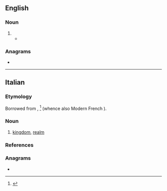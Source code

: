 ==English==

===Noun===
{{en-noun}}

# {{obsolete form of|en|ream}}
#* {{RQ:Spenser Fairy|passage=The whiles his life ran foorth in bloudie streame , <br>His foule descended downe into the Stygian '''reame'''}}

===Anagrams===
* {{anagrams|en|a=aeemr|Ameer|ameer|meare|ramee}}

----

==Italian==

===Etymology===
Borrowed from {{etyl|fro|it}} {{m|fro||reame}}, {{m|fro|reaume}}<ref>{{R:Nocentini|hw=reame}}</ref> (whence also Modern French {{m|fr|royaume}}).

===Noun===
{{it-noun|m}}

# [[kingdom]], [[realm]]

===References===
<references/>

===Anagrams===
* {{l|it|maree}}